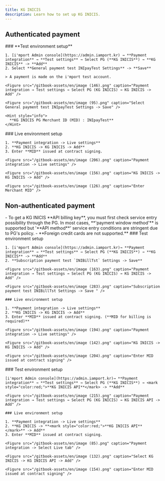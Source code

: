```yaml
---
title: KG INICIS
description: Learn how to set up KG INICIS.
---
```



## Authenticated payment

<Tabs>
  <Tab title="Test">
    ### **Test environment setup**

    1. [i'mport Admin console](https://admin.iamport.kr) → **Payment integration** → **Test settings** → Select PG (**KG INICIS**) → **KG INICIS** -> **Add**
    2. Select **General payment test INIpayTest Settings** -> **Save**

    > A payment is made on the i'mport test account.

    <Figure src="/gitbook-assets/en/image (146).png" caption="Payment integration → Test settings → Select PG (KG INICIS) → KG INICIS -> Add" />

    <Figure src="/gitbook-assets/en/image (95).png" caption="Select General payment test INIpayTest Settings -> Save" />

    <Hint style="info">
      **KG INICIS PG Merchant ID (MID) : INIpayTest**
    </Hint>
  </Tab>

  <Tab title="Live">
    ### Live environment setup

    1. **Payment integration -> Live settings**
    2. **KG INICIS -> KG INICIS -> Add**
    3. Enter **MID** issued at contract signing.

    <Figure src="/gitbook-assets/en/image (206).png" caption="Payment integration -> Live settings" />

    <Figure src="/gitbook-assets/en/image (156).png" caption="KG INICIS -> KG INICIS -> Add" />

    <Figure src="/gitbook-assets/en/image (126).png" caption="Enter Merchant MID" />
  </Tab>
</Tabs>

## Non-authenticated payment

<Hint style="info">
  - To get a KG INICIS **API billing key**, you must first check service entry possibility through the PG. In most cases, **'payment window method'** is supported but '**API method**' service entry conditions are stringent due to PG's policy.
  - **Foreign credit cards are not supported.**
</Hint>

<Tabs>
  <Tab title="Payment window">
    ### Test environment setup

    1. [i'mport Admin console](https://admin.iamport.kr)→ **Payment integration** → **Test settings** → Select PG (**KG INICIS**) → **KG INICIS** -> **Add**
    2. **Subscription payment test `INIBillTst` Settings -> Save**

    <Figure src="/gitbook-assets/en/image (163).png" caption="Payment integration → Test settings → Select PG (KG INICIS) → KG INICIS -> Add" />

    <Figure src="/gitbook-assets/en/image (283).png" caption="Subscription payment test INIBillTst Settings -> Save " />

    ### Live environment setup

    1. **Payment integration -> Live settings**
    2. **KG INICIS -> KG INICIS -> Add**
    3. Enter **MID** issued at contract signing. (**MID for billing is required)**

    <Figure src="/gitbook-assets/en/image (194).png" caption="Payment integration -> Live settings" />

    <Figure src="/gitbook-assets/en/image (142).png" caption="KG INICIS -> KG INICIS -> Add" />

    <Figure src="/gitbook-assets/en/image (204).png" caption="Enter MID issued at contract signing" />
  </Tab>

  <Tab title="API">
    ### Test environment setup

    [i'mport Admin console](https://admin.iamport.kr)→ **Payment integration** → **Test settings** → Select PG (**KG INICIS**) → <mark style="color:red;">**KG INICIS API**</mark> -> **Add**

    <Figure src="/gitbook-assets/en/image (215).png" caption="Payment integration → Test settings → Select PG (KG INICIS) → KG INICIS API -> Add" />

    ### Live environment setup

    1. **Payment integration -> Live settings**
    2. **KG INICIS -> **<mark style="color:red;">**KG INICIS API**</mark>** -> Add**
    3. Enter **MID** issued at contract signing.

    <Figure src="/gitbook-assets/en/image (85).png" caption="Payment integration -> Select Live tab" />

    <Figure src="/gitbook-assets/en/image (132).png" caption="Select KG INICIS -> KG INICIS API -> Add" />

    <Figure src="/gitbook-assets/en/image (154).png" caption="Enter MID issued at contract signing" />
  </Tab>
</Tabs>
